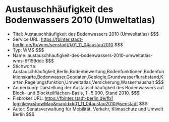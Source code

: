 # Austauschhäufigkeit des Bodenwassers 2010 (Umweltatlas)
- Titel: Austauschhäufigkeit des Bodenwassers 2010 (Umweltatlas) $$$
- Service URL: https://fbinter.stadt-berlin.de/fb/wms/senstadt/k01_11_04austau2010 $$$
- Typ: WMS $$$
- Name: austauschhaufigkeit-des-bodenwassers-2010-umweltatlas-wms-6f159ddc $$$
- Stichworte: Austauschhäufigkeit,Berlin,Bodenbewertung,Bodenfunktionen,Bodenfunktionskarte,Bodenwasser,Geodaten,Geologie,Grundwasserflurabstand,Karten,Regelungsfunktion,Umweltatlas,Versickerung,Wasserhaushalt $$$
- Anmerkung: Darstellung der Austauschhäufigkeit des Bodenwassers auf Block- und Blockteilflächen-Basis, 1 : 5.000, Stand 2010. $$$
- Fisbroker URL: https://fbinter.stadt-berlin.de/fb?loginkey=showMap&mapId=k01_11_04austau2010@senstadt $$$
- Autor: Senatsverwaltung für Mobilität, Verkehr, Klimaschutz und Umwelt Berlin $$$

